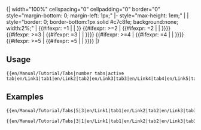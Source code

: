 <includeonly>{| width="100%" cellspacing="0" cellpadding="0" border="0" style="margin-bottom: 0; margin-left: 1px;"
|- style="max-height: 1em;" |
| style="border: 0; border-bottom:1px solid #c7c8fe; background:none; width:2%;" | 
{{#ifexpr: {{{2}}}=1 | {{en/Manual/Tutorial/Tab on|{{{4}}}}} | {{en/Manual/Tutorial/Tab off|{{{3}}}|{{{4}}}}}}}
{{#ifexpr: {{{1}}}>=2 | {{#ifexpr: {{{2}}}=2 | {{en/Manual/Tutorial/Tab on|{{{6}}}}} | {{en/Manual/Tutorial/Tab off|{{{5}}}|{{{6}}}}}}}}}
{{#ifexpr: {{{1}}}>=3 | {{#ifexpr: {{{2}}}=3 | {{en/Manual/Tutorial/Tab on|{{{8}}}}} | {{en/Manual/Tutorial/Tab off|{{{7}}}|{{{8}}}}}}}}}
{{#ifexpr: {{{1}}}>=4 | {{#ifexpr: {{{2}}}=4 | {{en/Manual/Tutorial/Tab on|{{{10}}}}} | {{en/Manual/Tutorial/Tab off|{{{9}}}|{{{10}}}}}}}}}
{{#ifexpr: {{{1}}}>=5 | {{#ifexpr: {{{2}}}=5 | {{en/Manual/Tutorial/Tab on|{{{12}}}}} | {{en/Manual/Tutorial/Tab off|{{{11}}}|{{{12}}}}}}}}}
|}</includeonly><noinclude>

==Usage==
<pre>
{{en/Manual/Tutorial/Tabs|number tabs|active tab|en/Link1|tab1|en/Link2|tab2|en/Link3|tab3|en/Link4|tab4|en/Link5|tab5}}
</pre>

==Examples==
<pre>
{{en/Manual/Tutorial/Tabs|5|3|en/Link1|tab1|en/Link2|tab2|en/Link3|tab3|en/Link4|tab4|en/Link5|tab5}}
</pre>
{{en/Manual/Tutorial/Tabs|5|3|en/Link1|tab1|en/Link2|tab2|en/Link3|tab3|en/Link4|tab4|en/Link5|tab5}}

<pre>
{{en/Manual/Tutorial/Tabs|3|1|en/Link1|tab1|en/Link2|tab2|en/Link3|tab3}}
</pre>
{{en/Manual/Tutorial/Tabs|3|1|en/Link1|tab1|en/Link2|tab2|en/Link3|tab3}}

</noinclude>
